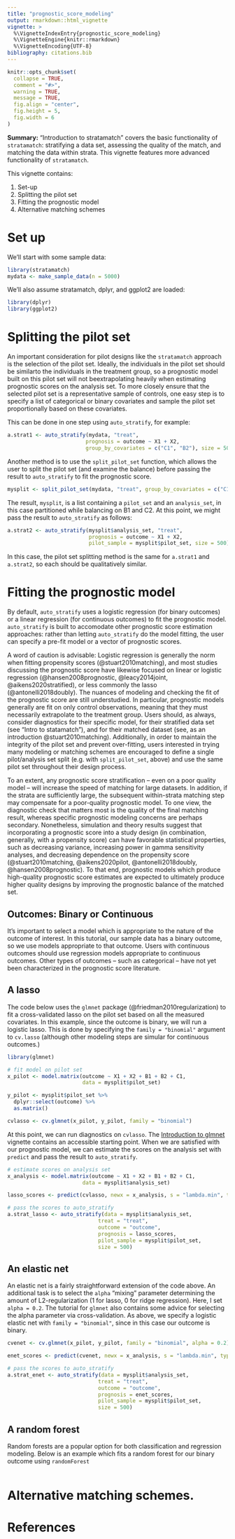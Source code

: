 ```yaml
---
title: "prognostic_score_modeling"
output: rmarkdown::html_vignette
vignette: >
  %\VignetteIndexEntry{prognostic_score_modeling}
  %\VignetteEngine{knitr::rmarkdown}
  %\VignetteEncoding{UTF-8}
bibliography: citations.bib
---
```


```r
knitr::opts_chunk$set(
  collapse = TRUE,
  comment = "#>",
  warning = TRUE,
  message = TRUE,
  fig.align = "center",
  fig.height = 5,
  fig.width = 6
)
```

**Summary:** "Introduction to stratamatch" covers the basic functionality of `stratamatch`: stratifying a data set, assessing the quality of the match, and matching the data within strata.  This vignette features more advanced functionality of `stratamatch`.


This vignette contains:

1. Set-up
1. Splitting the pilot set
1. Fitting the prognostic model
1. Alternative matching schemes

# Set up

We'll start with some sample data:

```r
library(stratamatch)
mydata <- make_sample_data(n = 5000)
```

We'll also assume stratamatch, dplyr, and ggplot2 are loaded:

```r
library(dplyr)
library(ggplot2)
```


# Splitting the pilot set

An important consideration for pilot designs like the `stratamatch` approach is the selection of the pilot set. Ideally, the individuals in the pilot set should be similarto the individuals in the treatment group, so a prognostic model built on this pilot set will not beextrapolating heavily when estimating prognostic scores on the analysis set. To more closely ensure that the selected pilot set is a representative sample of controls, one easy step is to specify a list of categorical or binary covariates and sample the pilot set proportionally based on these covariates.

This can be done in one step using `auto_stratify`, for example:

```r
a.strat1 <- auto_stratify(mydata, "treat",
                         prognosis = outcome ~ X1 + X2,
                         group_by_covariates = c("C1", "B2"), size = 500)
```

Another method is to use the `split_pilot_set` function, which allows the user to split the pilot set (and examine the balance) before passing the result to `auto_stratify` to fit the prognostic score.

```r
mysplit <- split_pilot_set(mydata, "treat", group_by_covariates = c("C1", "B2"))
```

The result, `mysplit`, is a list containing a `pilot_set` and an `analysis_set`, in this case partitioned while balancing on B1 and C2. At this point, we might pass the result to `auto_stratify` as follows:

```r
a.strat2 <- auto_stratify(mysplit$analysis_set, "treat",
                          prognosis = outcome ~ X1 + X2,
                          pilot_sample = mysplit$pilot_set, size = 500)
```

In this case, the pilot set splitting method is the same for `a.strat1` and `a.strat2`, so each should be qualitatively similar.

# Fitting the prognostic model

By default, `auto_stratify` uses a logistic regression (for binary outcomes) or a linear regression (for continuous outcomes) to fit the prognostic model.  `auto_stratify` is built to accomodate other prognostic score estimation approaches: rather than letting `auto_stratify` do the model fitting, the user can specify a pre-fit model or a vector of prognostic scores.  

A word of caution is advisable: Logistic regression is generally the norm when fitting propensity scores (@stuart2010matching), and most studies discussing the prognostic score have likewise focused on linear or logistic regression (@hansen2008prognostic, @leacy2014joint, @aikens2020stratified), or less commonly the lasso (@antonelli2018doubly).  The nuances of modeling and checking the fit of the prognostic score are still understudied.  In particular, prognostic models generally are fit on only control observations, meaning that they must necessarily extrapolate to the treatment group. Users should, as always, consider diagnostics for their specific model, for their stratified data set (see "Intro to statamatch"), and for their matched dataset (see, as an introduction @stuart2010matching). Additionally, in order to maintain the integrity of the pilot set and prevent over-fitting, users interested in trying many modeling or matching schemes are encouraged to define a single pilot/analysis set split (e.g. with `split_pilot_set`, above) and use the same pilot set throughout their design process.

To an extent, any prognostic score stratification -- even on a poor quality model -- will increase the speed of matching for large datasets.  In addition, if the strata are sufficiently large, the subsequent within-strata matching step may compensate for a poor-quality prognostic model.  To one view, the diagnostic check that matters most is the quality of the final matching result, whereas specific prognostic modeling concerns are perhaps secondary.  Nonetheless, simulation and theory results suggest that incorporating a prognostic score into a study design (in combination, generally, with a propensity score) can have favorable statistical properties, such as decreasing variance, increasing power in gamma sensitivity analyses, and decreasing dependence on the propensity score (@stuart2010matching, @aikens2020pilot, @antonelli2018doubly, @hansen2008prognostic).  To that end, prognostic models which produce high-quality prognostic score estimates are expected to ultimately produce higher quality designs by improving the prognostic balance of the matched set.

## Outcomes: Binary or Continuous

It's important to select a model which is appropriate to the nature of the outcome of interest.  In this tutorial, our sample data has a binary outcome, so we use models appropriate to that outcome.  Users with continuous outcomes should use regression models appropriate to continuous outcomes.  Other types of outcomes -- such as categorical -- have not yet been characterized in the prognostic score literature.

## A lasso

The code below uses the `glmnet` package (@friedman2010regularization) to fit a cross-validated lasso on the pilot set based on all the measured covariates.  In this example, since the outcome is binary, we will run a logistic lasso.  This is done by specifying the `family = "binomial"` argument to `cv.lasso` (although other modeling steps are simular for continuous outcomes.)

```r
library(glmnet)

# fit model on pilot set
x_pilot <- model.matrix(outcome ~ X1 + X2 + B1 + B2 + C1,
                        data = mysplit$pilot_set)

y_pilot <- mysplit$pilot_set %>%
  dplyr::select(outcome) %>%
  as.matrix()

cvlasso <- cv.glmnet(x_pilot, y_pilot, family = "binomial")
```

At this point, we can run diagnostics on `cvlasso`.  The [Introduction to glmnet](https://glmnet.stanford.edu/articles/glmnet.html) vignette contains an accessible starting point.  When we are satisfied with our prognostic model, we can estimate the scores on the analysis set with `predict` and pass the result to `auto_stratify`.

```r
# estimate scores on analysis set
x_analysis <- model.matrix(outcome ~ X1 + X2 + B1 + B2 + C1,
                        data = mysplit$analysis_set)

lasso_scores <- predict(cvlasso, newx = x_analysis, s = "lambda.min", type = "response")

# pass the scores to auto_stratify
a.strat_lasso <- auto_stratify(data = mysplit$analysis_set,
                             treat = "treat",
                             outcome = "outcome",
                             prognosis = lasso_scores,
                             pilot_sample = mysplit$pilot_set,
                             size = 500)
```

## An elastic net

An elastic net is a fairly straightforward extension of the code above.  An additional task is to select the `alpha` "mixing" parameter determining the amount of L2-regularization (1 for lasso, 0 for ridge regression). Here, I set `alpha = 0.2`.  The tutorial for `glmnet` also contains some advice for selecting the alpha parameter via cross-validation.  As above, we specify a logistic elastic net with `family = "binomial"`, since in this case our outcome is binary.

```r
cvenet <- cv.glmnet(x_pilot, y_pilot, family = "binomial", alpha = 0.2)

enet_scores <- predict(cvenet, newx = x_analysis, s = "lambda.min", type = "response")

# pass the scores to auto_stratify
a.strat_enet <- auto_stratify(data = mysplit$analysis_set,
                             treat = "treat",
                             outcome = "outcome",
                             prognosis = enet_scores,
                             pilot_sample = mysplit$pilot_set,
                             size = 500)
```

## A random forest

Random forests are a popular option for both classification and regression modeling.  Below is an example which fits a random forest for our binary outcome using `randomForest`

```r

```

# Alternative matching schemes.



# References
